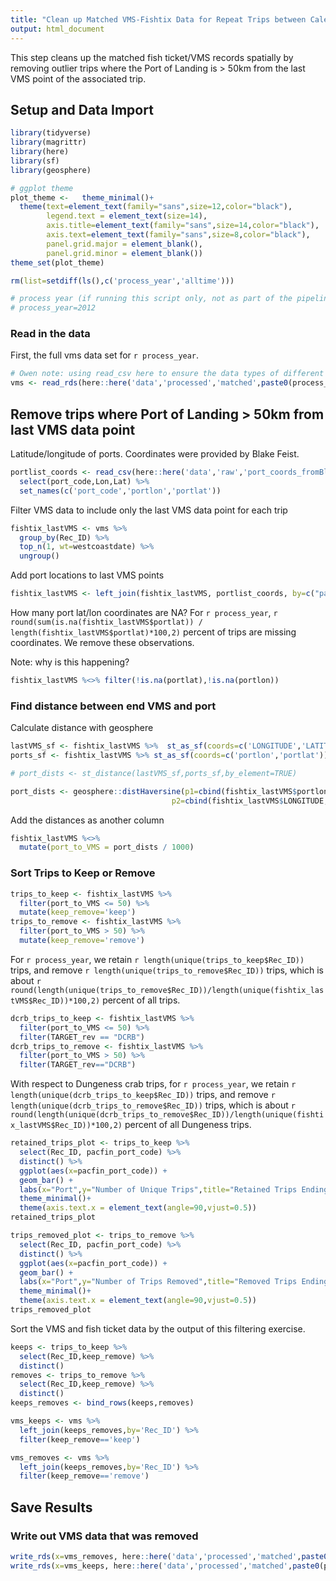 ```yaml
---
title: "Clean up Matched VMS-Fishtix Data for Repeat Trips between Calendar Years"
output: html_document
---
```


This step cleans up the matched fish ticket/VMS records spatially by removing outlier trips where the Port of Landing is > 50km from the last VMS point of the associated trip.

## Setup and Data Import

```r
library(tidyverse)
library(magrittr)
library(here)
library(sf)
library(geosphere)

# ggplot theme
plot_theme <-   theme_minimal()+
  theme(text=element_text(family="sans",size=12,color="black"),
        legend.text = element_text(size=14),
        axis.title=element_text(family="sans",size=14,color="black"),
        axis.text=element_text(family="sans",size=8,color="black"),
        panel.grid.major = element_blank(),
        panel.grid.minor = element_blank())
theme_set(plot_theme)

rm(list=setdiff(ls(),c('process_year','alltime')))

# process year (if running this script only, not as part of the pipeline)
# process_year=2012
```

### Read in the data

First, the full vms data set for `r process_year`.

```r
# Owen note: using read_csv here to ensure the data types of different variables are read in correctly
vms <- read_rds(here::here('data','processed','matched',paste0(process_year,'matched_vms_only.rds')))
```


## Remove trips where Port of Landing > 50km from last VMS data point

Latitude/longitude of ports. Coordinates were provided by Blake Feist.

```r
portlist_coords <- read_csv(here::here('data','raw','port_coords_fromBlake_edited.csv'),col_types='cddd') %>% 
  select(port_code,Lon,Lat) %>% 
  set_names(c('port_code','portlon','portlat'))
```

Filter VMS data to include only the last VMS data point for each trip

```r
fishtix_lastVMS <- vms %>%
  group_by(Rec_ID) %>%
  top_n(1, wt=westcoastdate) %>%
  ungroup()
```

Add port locations to last VMS points

```r
fishtix_lastVMS <- left_join(fishtix_lastVMS, portlist_coords, by=c("pacfin_port_code" = "port_code"))
```

How many port lat/lon coordinates are NA? For `r process_year`, `r round(sum(is.na(fishtix_lastVMS$portlat)) / length(fishtix_lastVMS$portlat)*100,2)` percent of trips are missing coordinates. We remove these observations.

Note: why is this happening?

```r
fishtix_lastVMS %<>% filter(!is.na(portlat),!is.na(portlon))
```


### Find distance between end VMS and port

Calculate distance with geosphere

```r
lastVMS_sf <- fishtix_lastVMS %>%  st_as_sf(coords=c('LONGITUDE','LATITUDE'))
ports_sf <- fishtix_lastVMS %>% st_as_sf(coords=c('portlon','portlat'))

# port_dists <- st_distance(lastVMS_sf,ports_sf,by_element=TRUE)

port_dists <- geosphere::distHaversine(p1=cbind(fishtix_lastVMS$portlon, fishtix_lastVMS$portlat),
                                    p2=cbind(fishtix_lastVMS$LONGITUDE, fishtix_lastVMS$LATITUDE))
```

Add the distances as another column

```r
fishtix_lastVMS %<>%
  mutate(port_to_VMS = port_dists / 1000)
```

### Sort Trips to Keep or Remove

```r
trips_to_keep <- fishtix_lastVMS %>%
  filter(port_to_VMS <= 50) %>% 
  mutate(keep_remove='keep')
trips_to_remove <- fishtix_lastVMS %>%
  filter(port_to_VMS > 50) %>% 
  mutate(keep_remove='remove')
```

For `r process_year`, we retain `r length(unique(trips_to_keep$Rec_ID))` trips, and remove `r length(unique(trips_to_remove$Rec_ID))` trips, which is about `r round(length(unique(trips_to_remove$Rec_ID))/length(unique(fishtix_lastVMS$Rec_ID))*100,2)` percent of all trips.

```r
dcrb_trips_to_keep <- fishtix_lastVMS %>%
  filter(port_to_VMS <= 50) %>%
  filter(TARGET_rev == "DCRB")
dcrb_trips_to_remove <- fishtix_lastVMS %>%
  filter(port_to_VMS > 50) %>%
  filter(TARGET_rev=="DCRB")
```

With respect to Dungeness crab trips, for `r process_year`, we retain `r length(unique(dcrb_trips_to_keep$Rec_ID))` trips, and remove `r length(unique(dcrb_trips_to_remove$Rec_ID))` trips, which is about `r round(length(unique(dcrb_trips_to_remove$Rec_ID))/length(unique(fishtix_lastVMS$Rec_ID))*100,2)` percent of all Dungeness trips.

```r
retained_trips_plot <- trips_to_keep %>% 
  select(Rec_ID, pacfin_port_code) %>% 
  distinct() %>%
  ggplot(aes(x=pacfin_port_code)) +
  geom_bar() +
  labs(x="Port",y="Number of Unique Trips",title="Retained Trips Ending <= 50km from a Port")+
  theme_minimal()+
  theme(axis.text.x = element_text(angle=90,vjust=0.5))
retained_trips_plot
```
```r
trips_removed_plot <- trips_to_remove %>% 
  select(Rec_ID, pacfin_port_code) %>% 
  distinct() %>%
  ggplot(aes(x=pacfin_port_code)) +
  geom_bar() +
  labs(x="Port",y="Number of Trips Removed",title="Removed Trips Ending > 50km from a Port")+
  theme_minimal()+
  theme(axis.text.x = element_text(angle=90,vjust=0.5))
trips_removed_plot
```

Sort the VMS and fish ticket data by the output of this filtering exercise.

```r
keeps <- trips_to_keep %>%
  select(Rec_ID,keep_remove) %>% 
  distinct()
removes <- trips_to_remove %>% 
  select(Rec_ID,keep_remove) %>% 
  distinct()
keeps_removes <- bind_rows(keeps,removes)

vms_keeps <- vms %>% 
  left_join(keeps_removes,by='Rec_ID') %>% 
  filter(keep_remove=='keep')

vms_removes <- vms %>% 
  left_join(keeps_removes,by='Rec_ID') %>% 
  filter(keep_remove=='remove')
```

## Save Results

### Write out VMS data that was removed

```r
write_rds(x=vms_removes, here::here('data','processed','matched',paste0(process_year,'matched_far_from_port.rds')))
write_rds(x=vms_keeps, here::here('data','processed','matched',paste0(process_year,'matched_port_dist_filter.rds')))
```

